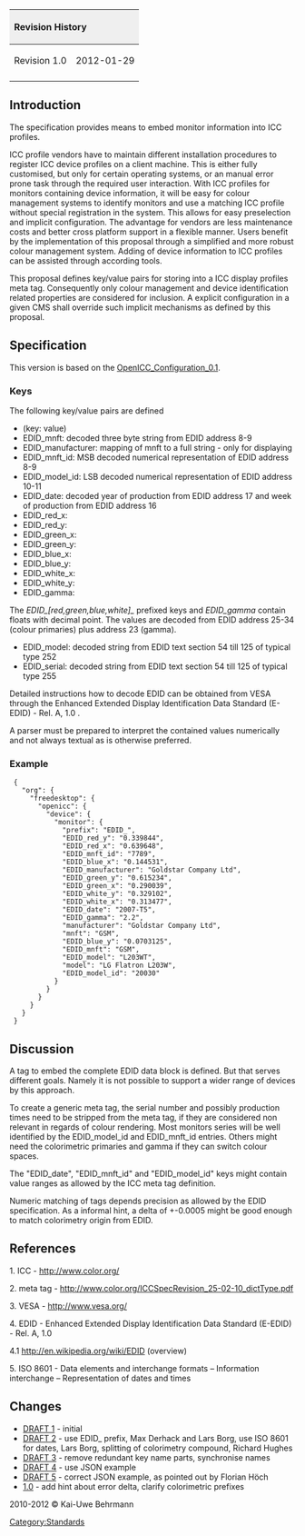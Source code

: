 {| style="width:100%;text-align:left;vertical-align:text-top"
|+
! style="background:#efefef;text-align:left" colspan="5" | Revision History
|
|- style="text-align:left;vertical-align:text-top"
| Revision 1.0
| 2012-01-29
| Kai-Uwe Behrmann
| Initial release
| Thanks to Max Derhack, Lars Borg, Richard Hughes, Florian Höch and others for feedback.
|-
|}


== Introduction ==
The specification provides means to embed monitor information into ICC 
profiles.

ICC profile vendors have to maintain different installation procedures to
register ICC device profiles on a client machine. This is either fully
customised, but only for certain operating systems, or an manual error
prone task through the required user interaction. With ICC profiles for
monitors containing device information, it will be easy for colour
management systems to identify monitors and use a matching ICC profile
without special registration in the system. This allows for easy
preselection and implicit configuration. The advantage for vendors are
less maintenance costs and better cross platform support in a flexible
manner. Users benefit by the implementation of this proposal through a
simplified and more robust colour management system. Adding of device
information to ICC profiles can be assisted through according tools.

This proposal defines key/value pairs for storing into a ICC display
profiles meta tag. Consequently only colour management and device
identification related properties are considered for inclusion.
A explicit configuration in a given CMS shall override such implicit
mechanisms as defined by this proposal.


== Specification ==

This version is based on the 
[[OpenICC_Configuration_0.1]].

=== Keys ===
The following key/value pairs are defined

* (key: value)
* EDID_mnft:         decoded three byte string from EDID address 8-9
* EDID_manufacturer: mapping of mnft to a full string - only for displaying
* EDID_mnft_id:      MSB decoded numerical representation of EDID address 8-9
* EDID_model_id:     LSB decoded numerical representation of EDID address 10-11
* EDID_date:         decoded year of production from EDID address 17 and week of production from EDID address 16
* EDID_red_x:
* EDID_red_y:
* EDID_green_x:
* EDID_green_y:
* EDID_blue_x:
* EDID_blue_y:
* EDID_white_x:
* EDID_white_y:
* EDID_gamma:

The ''EDID_[red,green,blue,white]_'' prefixed keys and ''EDID_gamma'' 
contain floats with decimal
point. The values are decoded from EDID address 25-34 (colour primaries)
plus address 23 (gamma).

* EDID_model:        decoded string from EDID text section 54 till 125 of typical type 252
* EDID_serial:       decoded string from EDID text section 54 till 125 of typical type 255


Detailed instructions how to decode EDID can be obtained from VESA through
the Enhanced Extended Display Identification Data Standard (E-EDID) - Rel.
A, 1.0 .


A parser must be prepared to interpret the contained values numerically
and not always textual as is otherwise preferred.



=== Example ===

  {
    "org": {
      "freedesktop": {
        "openicc": {
          "device": {
            "monitor": {
              "prefix": "EDID_",
              "EDID_red_y": "0.339844",
              "EDID_red_x": "0.639648",
              "EDID_mnft_id": "7789",
              "EDID_blue_x": "0.144531",
              "EDID_manufacturer": "Goldstar Company Ltd",
              "EDID_green_y": "0.615234",
              "EDID_green_x": "0.290039",
              "EDID_white_y": "0.329102",
              "EDID_white_x": "0.313477",
              "EDID_date": "2007-T5",
              "EDID_gamma": "2.2",
              "manufacturer": "Goldstar Company Ltd",
              "mnft": "GSM",
              "EDID_blue_y": "0.0703125",
              "EDID_mnft": "GSM",
              "EDID_model": "L203WT",
              "model": "LG Flatron L203W",
              "EDID_model_id": "20030"
            }
          }
        }
      }
    }
  }


== Discussion ==
A tag to embed the complete EDID data block is defined. But that serves
different goals. Namely it is not possible to support a wider range of
devices by this approach.

To create a generic meta tag, the serial number and possibly production
times need to be stripped from the meta tag, if they are considered non
relevant in regards of colour rendering. Most monitors series will be well
identified by the EDID_model_id and EDID_mnft_id entries. Others might
need the colorimetric primaries and gamma if they can switch colour
spaces.

The "EDID_date", "EDID_mnft_id" and "EDID_model_id" keys might contain
value ranges as allowed by the ICC meta tag definition.

Numeric matching of tags depends precision as allowed by the EDID
specification. As a informal hint, a delta of +-0.0005 might be good
enough to match colorimetry origin from EDID.



== References ==
1. ICC - http://www.color.org/

2. meta tag - http://www.color.org/ICCSpecRevision_25-02-10_dictType.pdf

3. VESA - http://www.vesa.org/

4. EDID - Enhanced Extended Display Identification Data Standard (E-EDID) - Rel. A, 1.0

4.1 http://en.wikipedia.org/wiki/EDID (overview)

5. ISO 8601 - Data elements and interchange formats – Information interchange – Representation of dates and times


== Changes ==
* [http://lists.freedesktop.org/archives/openicc/2010q4/002273.html DRAFT 1] - initial
* [http://lists.freedesktop.org/archives/openicc/2010q4/002283.html DRAFT 2] - use EDID_ prefix, Max Derhack and Lars Borg, use ISO 8601 for dates, Lars Borg, splitting of colorimetry compound, Richard Hughes
* [http://lists.freedesktop.org/archives/openicc/2010q4/002293.html DRAFT 3] - remove redundant key name parts, synchronise names
* [http://lists.freedesktop.org/archives/openicc/2011q4/004431.html DRAFT 4] - use JSON example
* [http://lists.freedesktop.org/archives/openicc/2012q1/004460.html DRAFT 5] - correct JSON example, as pointed out by Florian Höch
* [http://lists.freedesktop.org/archives/openicc/2012q1/004556.html 1.0] - add hint about error delta, clarify colorimetric prefixes

2010-2012 &copy; Kai-Uwe Behrmann


[[Category:Standards]]